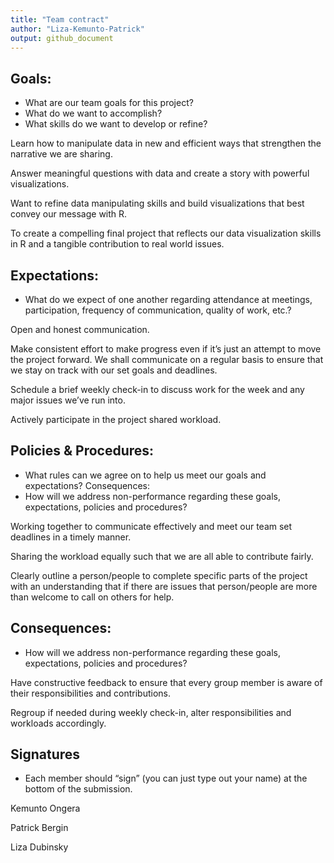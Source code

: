 ```yaml
---
title: "Team contract"
author: "Liza-Kemunto-Patrick"
output: github_document
---
```


## Goals:

* What are our team goals for this project?
* What do we want to accomplish?
* What skills do we want to develop or refine?

Learn how to manipulate data in new and efficient ways that strengthen the narrative we are sharing. 

Answer meaningful questions with data and create a story with powerful visualizations. 

Want to refine data manipulating skills and build visualizations that best convey our message with R. 

To create a compelling final project that reflects our data visualization skills in R and a tangible contribution to real world issues.


## Expectations:

* What do we expect of one another regarding attendance at meetings, participation, frequency of communication, quality of work, etc.?

Open and honest communication.

Make consistent effort to make progress even if it’s just an attempt to move the project forward.
We shall communicate on a regular basis to ensure that we stay on track with our set goals and deadlines. 

Schedule a brief weekly check-in to discuss work for the week and any major issues we’ve run into.

Actively participate in the project shared workload. 


## Policies & Procedures:

* What rules can we agree on to help us meet our goals and expectations?
Consequences:
* How will we address non-performance regarding these goals, expectations, policies and procedures?

Working together to communicate effectively and meet our team set deadlines in a timely manner. 

Sharing the workload equally such that we are all able to contribute fairly.

Clearly outline a person/people to complete specific parts of the project with an understanding that if there are issues that person/people are more than welcome to call on others for help.


## Consequences:

* How will we address non-performance regarding these goals, expectations, policies and procedures?

Have constructive feedback to ensure that every group member is aware of their responsibilities and contributions. 

Regroup if needed during weekly check-in, alter responsibilities and workloads accordingly.


## Signatures

* Each member should “sign” (you can just type out your name) at the bottom of the submission.

Kemunto Ongera

Patrick Bergin

Liza Dubinsky
